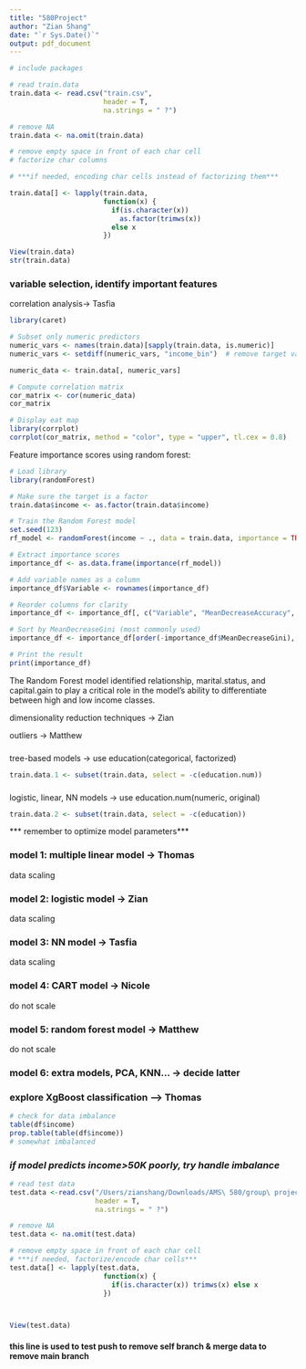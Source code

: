```yaml
---
title: "580Project"
author: "Zian Shang"
date: "`r Sys.Date()`"
output: pdf_document
---
```


```r
# include packages

```


```r
# read train.data
train.data <- read.csv("train.csv", 
                       header = T, 
                       na.strings = " ?")

# remove NA
train.data <- na.omit(train.data)

# remove empty space in front of each char cell
# factorize char columns

# ***if needed, encoding char cells instead of factorizing them***

train.data[] <- lapply(train.data, 
                       function(x) {
                         if(is.character(x)) 
                           as.factor(trimws(x))
                         else x
                       })

View(train.data)
str(train.data)
```


### variable selection, identify important features

correlation analysis-> Tasfia
``` r
library(caret)

# Subset only numeric predictors
numeric_vars <- names(train.data)[sapply(train.data, is.numeric)]
numeric_vars <- setdiff(numeric_vars, "income_bin")  # remove target variable

numeric_data <- train.data[, numeric_vars]

# Compute correlation matrix
cor_matrix <- cor(numeric_data)
cor_matrix
```

``` r
# Display eat map
library(corrplot)
corrplot(cor_matrix, method = "color", type = "upper", tl.cex = 0.8)
```

Feature importance scores using random forest:
``` r
# Load library
library(randomForest)

# Make sure the target is a factor
train.data$income <- as.factor(train.data$income)

# Train the Random Forest model
set.seed(123)
rf_model <- randomForest(income ~ ., data = train.data, importance = TRUE, ntree = 500)

# Extract importance scores
importance_df <- as.data.frame(importance(rf_model))

# Add variable names as a column
importance_df$Variable <- rownames(importance_df)

# Reorder columns for clarity
importance_df <- importance_df[, c("Variable", "MeanDecreaseAccuracy", "MeanDecreaseGini")]

# Sort by MeanDecreaseGini (most commonly used)
importance_df <- importance_df[order(-importance_df$MeanDecreaseGini), ]

# Print the result
print(importance_df)
```
The Random Forest model identified relationship, marital.status, and capital.gain to play a critical role in the model's ability to differentiate between high and low income classes.

dimensionality reduction techniques -> Zian

outliers -> Matthew


###
tree-based models -> use education(categorical, factorized)
```r
train.data.1 <- subset(train.data, select = -c(education.num))
```

###
logistic, linear, NN models -> use education.num(numeric, original)
```r
train.data.2 <- subset(train.data, select = -c(education))
```

*** remember to optimize model parameters***

### model 1: multiple linear model -> Thomas
data scaling

### model 2: logistic model -> Zian
data scaling

### model 3: NN model -> Tasfia
data scaling

### model 4: CART model -> Nicole
do not scale

### model 5: random forest model -> Matthew
do not scale

### model 6: extra models, PCA, KNN... -> decide latter

### explore XgBoost classification --> Thomas





```r
# check for data imbalance
table(df$income)
prop.table(table(df$income))
# somewhat imbalanced
```

### ***if model predicts income>50K poorly, try handle imbalance***












```r
# read test data
test.data <-read.csv("/Users/zianshang/Downloads/AMS\ 580/group\ project\ 580/test.csv", 
                     header = T, 
                     na.strings = " ?")

# remove NA
test.data <- na.omit(test.data)

# remove empty space in front of each char cell
# ***if needed, factorize/encode char cells***
test.data[] <- lapply(test.data, 
                       function(x) {
                         if(is.character(x)) trimws(x) else x
                       })



View(test.data) 
```


#### this line is used to test push to remove self branch & merge data to remove main branch ####























